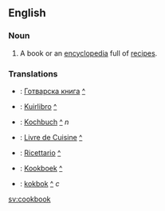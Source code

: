 ==English==
===Noun===

# A book or an [[encyclopedia]] full of [[recipe]]s.

===Translations===
*{{bg}}: [[Готварска книга]] [[:bg:Готварска книга|^]]
*{{eo}}: [[Kuirlibro]] [[:eo:Kuirlibro|^]]
*{{de}}: [[Kochbuch]] [[:de:Kochbuch|^]] ''n''
*{{fr}}: [[Livre de Cuisine]] [[:fr:Livre de Cuisine|^]]
*{{it}}: [[Ricettario]] [[:it:Ricettario|^]]
*{{nl}}: [[Kookboek]] [[:nl:Kookboek|^]]
*{{sv}}: [[kokbok]] [[:sv:kokbok|^]] ''c''

[[sv:cookbook]]